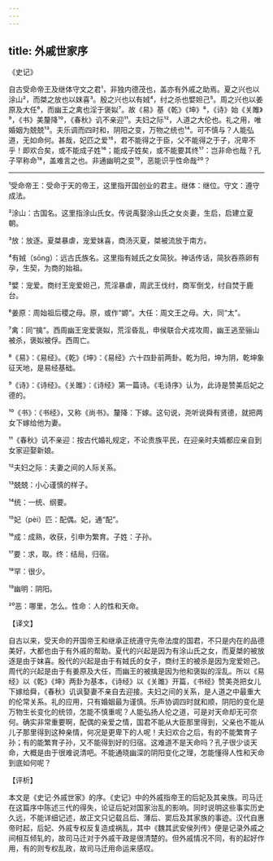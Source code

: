 ```yaml
---
---
---
```

title: 外戚世家序
---




《史记》

自古受命帝王及继体守文之君¹，非独内德茂也，盖亦有外戚之助焉。夏之兴也以涂山²，而桀之放也以妺喜³。殷之兴也以有娀⁴，纣之杀也嬖妲己⁵。周之兴也以姜原及大任⁶，而幽王之禽也淫于褒姒⁷。故《易》基《乾》《坤》⁸，《诗》始《关雎》⁹，《书》美釐降¹⁰，《春秋》讥不亲迎¹¹。夫妇之际¹²，人道之大伦也。礼之用，唯婚姻为兢兢¹³。夫乐调而四时和，阴阳之变，万物之统也¹⁴。可不慎与？人能弘道，无如命何。甚哉，妃匹之爱¹⁵，君不能得之于臣，父不能得之于子，况卑不乎！即欢合矣，或不能成子姓¹⁶；能成子姓矣，或不能要其终¹⁷：岂非命也哉？孔子罕称命¹⁸，盖难言之也。非通幽明之变¹⁹，恶能识乎性命哉²⁰？



***



¹受命帝王：受命于天的帝王，这里指开国创业的君主。继体：继位。守文：遵守成法。

²涂山：古国名。这里指涂山氏女。传说禹娶涂山氏之女炎妻，生启，启建立夏朝。

³放：放逐。夏桀暴虐，宠爱妺喜，商汤灭夏，桀被流放于南方。

⁴有娀（sōng）：远古氏族名。这里指有娀氏之女简狄。神话传话，简狄吞燕卵有孕，生契，为商的始祖。

⁵嬖：宠爱。商纣王宠爱妲己，荒淫暴虐，周武王伐纣，商军倒戈，纣自焚于鹿台。

⁶姜原：周始祖后稷之母。原，或作“嫄”。大任：周文王之母。大，同“太”。

⁷禽：同“擒”。西周幽王宠爱褒姒，荒淫昏乱，申侯联合犬戎攻周，幽王逃至骊山被杀，褒姒被俘。西周亡。

⁸《易》：《易经》。《乾》《坤》：《易经》六十四卦前两卦。乾为阳，坤为阴，乾坤象征天地，是易经基础。

⁹《诗》：《诗经》。《关雎》：《诗经》第一篇诗。《毛诗序》认为，此诗是赞美后妃之德的。

¹⁰《书》：《书经》，又称《尚书》。釐降：下嫁。这句说，尧听说舜有贤德，就把两女下嫁给他为妻。

¹¹《春秋》讥不亲迎：按古代婚礼规定，不论贵族平民，在迎亲时夫婿都应亲自到女家迎娶新娘。

¹²夫妇之际：夫妻之间的人际关系。

¹³兢兢：小心谨慎的样子。

¹⁴统：一统、纲要。

¹⁵妃（pèi）匹：配偶。妃，通“配”。

¹⁶成：成熟，收获，引申为繁育。子姓：子孙。

¹⁷要：求，取。终：结局，归宿。

¹⁸罕：很少。

¹⁹幽明：阴阳。

²⁰恶：哪里，怎么。性命：人的性和天命。

【译文】

自古以来，受天命的开国帝王和继承正统遵守先帝法度的国君，不只是内在的品德美好，大都也由于有外戚的帮助。夏代的兴起是因为有涂山氏之女，而夏桀的被放逐是由于妺喜。殷代的兴起是由于有娀氏的女子，商纣王的被杀是因为宠爱妲己。周代的兴起是由于有姜原及大任，而幽王的被擒是因为他和褒姒的淫乱。所以《易经》以《乾》《坤》两卦为基本，《诗经》以《关雎》开篇，《书经》赞美尧把女儿下嫁给舜，《春秋》讥讽娶妻不亲自去迎接。夫妇之间的关系，是人道之中最重大的伦常关系。礼的应用，只有婚姻最为谨慎。乐声协调四时就和顺，阴阳的变化是万物生长变化的统领，怎能不慎重呢？人能弘扬人伦之道，可是对天命却无可奈何。确实非常重要啊，配偶的亲爱之情，国君不能从大臣那里得到，父亲也不能从儿子那里得到这种亲情，何况是更卑下的人呢！夫妇欢合之后，有的不能繁育子孙；有的能繁育子孙，又不能得到好的归宿。这难道不是天命吗？孔子很少谈天命，大概是由于很难说清吧。不能通晓幽深的阴阳变化之理，怎能懂得人性和天命到底如何呢？

【评析】

本文是《史记·外戚世家》的序。《史记》中的外戚指帝王的后妃及其亲族。司马迁在这篇序中陈述三代的得失，论证后妃对国家治乱的影响。同时说明这些事实历史久远，不能详细记述，故正文只记载吕后、薄后、窦后及其家族的事迹。汉代自惠帝时起，后妃、外戚专权反复造成祸乱，其中《魏其武安侯列传》便是记录外戚之间相互倾轧的，故司马迁对于外戚干政是很清楚的。但外戚情况不同，有的起好作用，有的则专权乱政，故司马迁用命运来感叹。